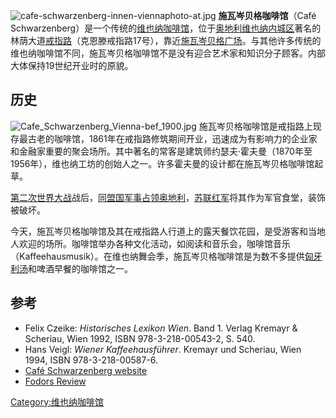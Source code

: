 [[File:cafe-schwarzenberg-innen-viennaphoto-at.jpg|thumb]]
'''施瓦岑贝格咖啡馆'''（Café Schwarzenberg）是一个传统的[[维也纳咖啡馆|维也纳咖啡馆]]，位于[[奥地利|奥地利]][[维也纳|维也纳]][[内城区_(维也纳)|内城区]]著名的林荫大道[[戒指路|戒指路]]（克恩滕戒指路17号），靠近[[施瓦岑贝格广场|施瓦岑贝格广场]]。与其他许多传统的维也纳咖啡馆不同，施瓦岑贝格咖啡馆不是没有迎合艺术家和知识分子顾客。内部大体保持19世纪开业时的原貌。

==历史==
[[File:Cafe_Schwarzenberg_Vienna-bef_1900.jpg|thumb]]
施瓦岑贝格咖啡馆是戒指路上现存最古老的咖啡馆，1861年在戒指路修筑期间开业，迅速成为有影响力的企业家和金融家重要的聚会场所。其中著名的常客是建筑师约瑟夫·霍夫曼（1870年至1956年），维也纳工坊的创始人之一。许多霍夫曼的设计都在施瓦岑贝格咖啡馆起草。

[[第二次世界大战|第二次世界大战]]战后，[[同盟国军事占领奥地利|同盟国军事占领奥地利]]，[[苏联红军|苏联红军]]将其作为军官食堂，装饰被破坏。

今天，施瓦岑贝格咖啡馆及其在戒指路人行道上的露天餐饮花园，是受游客和当地人欢迎的场所。咖啡馆举办各种文化活动，如阅读和音乐会，咖啡馆音乐（Kaffeehausmusik）。在维也纳舞会季，施瓦岑贝格咖啡馆是为数不多提供[[匈牙利汤|匈牙利汤]]和啤酒早餐的咖啡馆之一。

==参考==
* Felix Czeike: ''Historisches Lexikon Wien''. Band 1. Verlag Kremayr & Scheriau, Wien 1992, ISBN 978-3-218-00543-2, S. 540.
* Hans Veigl: ''Wiener Kaffeehausführer''. Kremayr und Scheriau, Wien 1994, ISBN 978-3-218-00587-6.
*[https://web.archive.org/web/20130927215257/http://www.cafe-schwarzenberg.at/en/index.html Café Schwarzenberg website]
*[https://web.archive.org/web/20120203080247/http://www.fodors.com/world/europe/austria/vienna/review-163712.html Fodors Review]

{{coord|48|12|07|N|16|22|24|E|region:AT-9_type:landmark_source:kolossus-dewiki|display=title}}
[[Category:维也纳咖啡馆|Category:维也纳咖啡馆]]